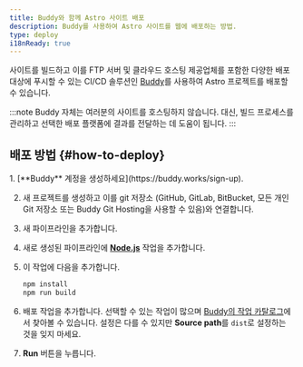 ```yaml
---
title: Buddy와 함께 Astro 사이트 배포
description: Buddy를 사용하여 Astro 사이트를 웹에 배포하는 방법.
type: deploy
i18nReady: true
---
```


사이트를 빌드하고 이를 FTP 서버 및 클라우드 호스팅 제공업체를 포함한 다양한 배포 대상에 푸시할 수 있는 CI/CD 솔루션인 [Buddy](https://buddy.works/)를 사용하여 Astro 프로젝트를 배포할 수 있습니다.

:::note
Buddy 자체는 여러분의 사이트를 호스팅하지 않습니다. 대신, 빌드 프로세스를 관리하고 선택한 배포 플랫폼에 결과를 전달하는 데 도움이 됩니다.
:::

## 배포 방법 \{#how-to-deploy\}

<Steps>
1. [**Buddy** 계정을 생성하세요](https://buddy.works/sign-up).

2. 새 프로젝트를 생성하고 이를 git 저장소 (GitHub, GitLab, BitBucket, 모든 개인 Git 저장소 또는 Buddy Git Hosting을 사용할 수 있음)와 연결합니다.

3. 새 파이프라인을 추가합니다.

4. 새로 생성된 파이프라인에 **[Node.js](https://buddy.works/actions/node-js)** 작업을 추가합니다.

5. 이 작업에 다음을 추가합니다.

   ```bash
   npm install
   npm run build
   ```

6. 배포 작업을 추가합니다. 선택할 수 있는 작업이 많으며 [Buddy의 작업 카탈로그](https://buddy.works/actions)에서 찾아볼 수 있습니다. 설정은 다를 수 있지만 **Source path**를 `dist`로 설정하는 것을 잊지 마세요.

7. **Run** 버튼을 누릅니다.
</Steps>
